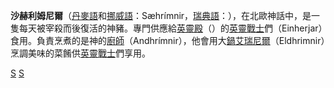 '''沙赫利姆尼爾'''（[[丹麥語|丹麥語]]和[[挪威語|挪威語]]：Sæhrímnir，[[瑞典語|瑞典語]]：{{lang|sv|Särimner}}），在北歐神話中，是一隻每天被宰殺而後復活的神豬。專門供應給[[英靈殿|英靈殿]]（{{lang|en|Valhalla}}）的[[英靈戰士|英靈戰士]]們（Einherjar）食用。負責烹煮的是神的[[廚師|廚師]]{{link-en|安德赫利姆尼爾|Andhrímnir}}（Andhrímnir），他會用大[[鍋|鍋]][[艾瑞尼爾|艾瑞尼爾]]（Eldhrimnir）烹調美味的菜餚供[[英靈戰士|英靈戰士]]們享用。

{{北歐神話}}
{{北歐神話小作品}}

[[Category:北歐神話生物|S]]
[[Category:神话传说中的猪|S]]